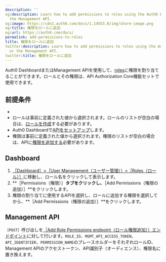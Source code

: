 ```yaml
---
description: ''
og:description: Learn how to add permissions to roles using the Auth0 Dashboard or
  the Management API.
og:image: https://cdn2.auth0.com/docs/1.14553.0/img/share-image.png
og:title: 権限をロールに追加
og:url: https://auth0.com/docs/
permalink: add-permissions-to-roles
title: 権限をロールに追加
twitter:description: Learn how to add permissions to roles using the Auth0 Dashboard
  or the Management API.
twitter:title: 権限をロールに追加
---
```


Auth0 DashboardまたはManagement APIを使用して、[roles](/rbac)に権限を割り当てることができます。ロールとその権限は、API Authorization Core機能セットで使用できます。

## 前提条件

* 
* ロールは事前に定義された値から選択されます。ロールのリストが空白の場合は、[ロールを作成](/rbac/roles/create-roles)する必要があります。
* Auth0 Dashboardで[APIをセットアップ](/get-started/set-up-apis)します。
* 権限は事前に定義された値から選択されます。権限のリストが空白の場合は、APIに[権限を追加する](/apis/add-api-permissions)必要があります。

## Dashboard

1. [［Dashboard］>［User Management（ユーザー管理）］>［Roles（ロール）］](%24%7Bmanage_url%7D/#/roles)に移動し、ロール名をクリックして表示します。
2. **［Permissions（権限）］**タブをクリックし、**［Add Permissions（権限の追加）］**をクリックします。
3. 権限の割り当てに使用するAPIを選択し、ロールに追加する権限を選択してから、**［Add Permissions（権限の追加）］**をクリックします。

## Management API

`［POST］`呼び出しを[［Add Role Permissions endpoint（ロール権限追加）］エンドポイント](https://auth0.com/docs/api/management/v2#!/Roles/post_role_permission_assignment)に対して行います。`ROLE_ID`、`MGMT_API_ACCESS_TOKEN`、`API_IDENTIFIER`、`PERMISSION_NAME`のプレースホルダーをそれぞれロールID、Management APIのアクセストークン、API識別子（オーディエンス）、権限名に置き換えます。